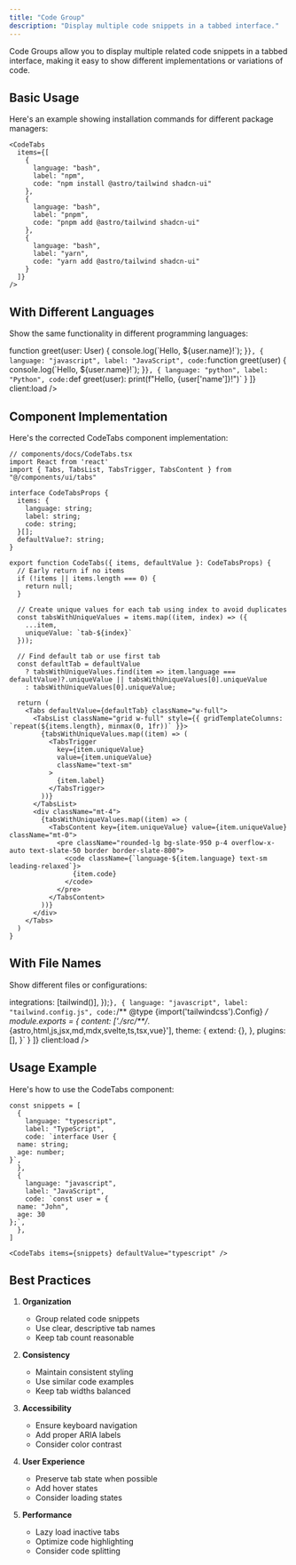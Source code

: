 ```yaml
---
title: "Code Group"
description: "Display multiple code snippets in a tabbed interface."
---
```




Code Groups allow you to display multiple related code snippets in a tabbed interface, making it easy to show different implementations or variations of code.

## Basic Usage

Here's an example showing installation commands for different package managers:

<div className="my-6">
  <CodeTabs
    items={[
      {
        language: "bash",
        label: "npm",
        code: "npm install @astro/tailwind shadcn-ui"
      },
      {
        language: "bash",
        label: "pnpm",
        code: "pnpm add @astro/tailwind shadcn-ui"
      },
      {
        language: "bash",
        label: "yarn",
        code: "yarn add @astro/tailwind shadcn-ui"
      }
    ]}
    client:load
  />
</div>

```tsx
<CodeTabs
  items={[
    {
      language: "bash",
      label: "npm",
      code: "npm install @astro/tailwind shadcn-ui"
    },
    {
      language: "bash",
      label: "pnpm",
      code: "pnpm add @astro/tailwind shadcn-ui"
    },
    {
      language: "bash",
      label: "yarn",
      code: "yarn add @astro/tailwind shadcn-ui"
    }
  ]}
/>
```

## With Different Languages

Show the same functionality in different programming languages:

<div className="my-6">
  <CodeTabs
    items={[
      {
        language: "typescript",
        label: "TypeScript",
        code: `interface User {
  id: string;
  name: string;
}

function greet(user: User) {
  console.log(\`Hello, \${user.name}!\`);
}`
      },
      {
        language: "javascript",
        label: "JavaScript",
        code: `function greet(user) {
  console.log(\`Hello, \${user.name}!\`);
}`
      },
      {
        language: "python",
        label: "Python",
        code: `def greet(user):
    print(f"Hello, {user['name']}!")`
      }
    ]}
    client:load
  />
</div>

## Component Implementation

Here's the corrected CodeTabs component implementation:

```tsx
// components/docs/CodeTabs.tsx
import React from 'react'
import { Tabs, TabsList, TabsTrigger, TabsContent } from "@/components/ui/tabs"

interface CodeTabsProps {
  items: {
    language: string;
    label: string;
    code: string;
  }[];
  defaultValue?: string;
}

export function CodeTabs({ items, defaultValue }: CodeTabsProps) {
  // Early return if no items
  if (!items || items.length === 0) {
    return null;
  }

  // Create unique values for each tab using index to avoid duplicates
  const tabsWithUniqueValues = items.map((item, index) => ({
    ...item,
    uniqueValue: `tab-${index}`
  }));

  // Find default tab or use first tab
  const defaultTab = defaultValue 
    ? tabsWithUniqueValues.find(item => item.language === defaultValue)?.uniqueValue || tabsWithUniqueValues[0].uniqueValue
    : tabsWithUniqueValues[0].uniqueValue;

  return (
    <Tabs defaultValue={defaultTab} className="w-full">
      <TabsList className="grid w-full" style={{ gridTemplateColumns: `repeat(${items.length}, minmax(0, 1fr))` }}>
        {tabsWithUniqueValues.map((item) => (
          <TabsTrigger 
            key={item.uniqueValue} 
            value={item.uniqueValue}
            className="text-sm"
          >
            {item.label}
          </TabsTrigger>
        ))}
      </TabsList>
      <div className="mt-4">
        {tabsWithUniqueValues.map((item) => (
          <TabsContent key={item.uniqueValue} value={item.uniqueValue} className="mt-0">
            <pre className="rounded-lg bg-slate-950 p-4 overflow-x-auto text-slate-50 border border-slate-800">
              <code className={`language-${item.language} text-sm leading-relaxed`}>
                {item.code}
              </code>
            </pre>
          </TabsContent>
        ))}
      </div>
    </Tabs>
  )
}
```

## With File Names

Show different files or configurations:

<div className="my-6">
  <CodeTabs
    items={[
      {
        language: "typescript",
        label: "astro.config.mjs",
        code: `import { defineConfig } from 'astro/config';

  integrations: [tailwind()],
});`
      },
      {
        language: "javascript",
        label: "tailwind.config.js",
        code: `/** @type {import('tailwindcss').Config} */
module.exports = {
  content: ['./src/**/*.{astro,html,js,jsx,md,mdx,svelte,ts,tsx,vue}'],
  theme: {
    extend: {},
  },
  plugins: [],
}`
      }
    ]}
    client:load
  />
</div>

## Usage Example

Here's how to use the CodeTabs component:

```tsx
const snippets = [
  {
    language: "typescript",
    label: "TypeScript",
    code: `interface User {
  name: string;
  age: number;
}`,
  },
  {
    language: "javascript",
    label: "JavaScript",
    code: `const user = {
  name: "John",
  age: 30
};`,
  },
]

<CodeTabs items={snippets} defaultValue="typescript" />
```

## Best Practices

1. **Organization**
   - Group related code snippets
   - Use clear, descriptive tab names
   - Keep tab count reasonable

2. **Consistency**
   - Maintain consistent styling
   - Use similar code examples
   - Keep tab widths balanced

3. **Accessibility**
   - Ensure keyboard navigation
   - Add proper ARIA labels
   - Consider color contrast

4. **User Experience**
   - Preserve tab state when possible
   - Add hover states
   - Consider loading states

5. **Performance**
   - Lazy load inactive tabs
   - Optimize code highlighting
   - Consider code splitting